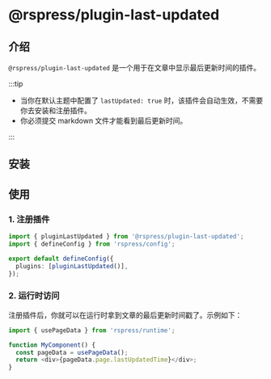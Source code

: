 # @rspress/plugin-last-updated


<SourceCode href="https://github.com/web-infra-dev/rspress/tree/main/packages/plugin-last-updated" />

## 介绍

`@rspress/plugin-last-updated` 是一个用于在文章中显示最后更新时间的插件。

:::tip

- 当你在默认主题中配置了 `lastUpdated: true` 时，该插件会自动生效，不需要你去安装和注册插件。
- 你必须提交 markdown 文件才能看到最后更新时间。

:::

## 安装

<PackageManagerTabs command="add @rspress/plugin-last-updated -D" />

## 使用

### 1. 注册插件

```ts title="rspress.config.ts"
import { pluginLastUpdated } from '@rspress/plugin-last-updated';
import { defineConfig } from 'rspress/config';

export default defineConfig({
  plugins: [pluginLastUpdated()],
});
```

### 2. 运行时访问

注册插件后，你就可以在运行时拿到文章的最后更新时间戳了。示例如下：

```ts
import { usePageData } from 'rspress/runtime';

function MyComponent() {
  const pageData = usePageData();
  return <div>{pageData.page.lastUpdatedTime}</div>;
}
```
